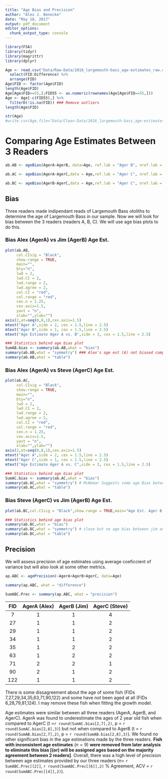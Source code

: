 ```yaml
---
title: "Age Bias and Precision"
author: "Alex J. Benecke"
date: "May 18, 2017"
output: pdf_document
editor_options: 
  chunk_output_type: console
---
```

```r
library(FSA)
library(tidyr)
library(magrittr)
library(dplyr)
```
```r
Age <- read.csv("Data/Raw-Data/2016_largemouth-bass_age-estimates_raw.csv") %>%
  select(FID:Difference) %>%
  arrange(FID)
Age$FID <- factor(Age$FID)
length(Age$FID)
Age[Age$FID==55,];FID55 <- as.numeric(rownames(Age[Age$FID==55,]))
Age <- Age[-c(FID55),] %>%
  filterD(!is.na(FID)) ### Remove outliers
length(Age$FID)
```
```r
str(Age)
#write.csv(Age,file="Data/Clean-Data/2016_largemouth-bass_age-estimates_clean.csv")
```

# Comparing Age Estimates Between 3 Readers

```r
ab.AB <- ageBias(AgerA~AgerB, data=Age, ref.lab = "Ager B", nref.lab = "Ager A")
```
```r
ab.AC <- ageBias(AgerA~AgerC,data = Age,ref.lab = "Ager C", nref.lab = "Ager A")
```
```r
ab.BC <- ageBias(AgerB~AgerC,data = Age,ref.lab = "Ager C", nref.lab = "Ager B")
```

\newpage

## Bias

 Three readers made indipendant reads of Largemouth Bass otoliths to determine the age of Largemouth Bass in our sample. Now we will look for bias between the 3 readers (readers A, B, C). We will use age bias plots to do this.

### Bias Alex (AgerA) vs Jim (AgerB) Age Est.
```r
plot(ab.AB,
     col.CIsig = "Black",
     show.range = TRUE,
     main="",
     bty="n",
     lwd = 2,
     lwd.CI = 2,
     lwd.range = 2,
     lwd.agree = 2,
     col.CI = "red",
     col.range = "red",
     cex.n = 1.25,
     cex.axis=1.5,
     yaxt = "n",
     xlab="",ylab="")
axis(2,at=seq(0,8,1),cex.axis=1.5)
mtext("Ager A",side = 2, cex = 1.5,line = 2.5)
mtext("Ager B",side = 1, cex = 1.5,line = 2.5)
mtext("Age Estimate Ager A vs. B",side = 3, cex = 1.5,line = 2.5)

### Statistics behind age bias plot
SumAB.bias <- summary(ab.AB,what = "bias")
summary(ab.AB,what = "symmetry") ### Alex's age est (A) not biased compared to Jim (B)
summary(ab.AB,what = "table")
```

### Bias Alex (AgerA) vs Steve (AgerC) Age Est.
```r
plot(ab.AC,
     col.CIsig = "Black",
     show.range = TRUE,
     main="",
     bty="n",
     lwd = 2,
     lwd.CI = 2,
     lwd.range = 2,
     lwd.agree = 2,
     col.CI = "red",
     col.range = "red",
     cex.n = 1.25,
     cex.axis=1.5,
     yaxt = "n",
     xlab="",ylab="")
axis(2,at=seq(0,8,1),cex.axis=1.5)
mtext("Ager A",side = 2, cex = 1.5,line = 2.5)
mtext("Ager C",side = 1, cex = 1.5,line = 2.5)
mtext("Age Estimate Ager A vs. C",side = 3, cex = 1.5,line = 2.5)

### Statistics behind age bias plot
SumAC.bias <- summary(ab.AC,what = "bias")
summary(ab.AC,what = "symmetry") # McNemar Suggests some age Bias between Alex and Steve
summary(ab.AC,what = "table")
```

### Bias Steve (AgerC) vs Jim (AgerB) Age Est.
```r
plot(ab.BC,col.CIsig = "Black",show.range = TRUE,main="Age Est. Ager B vs C")
```
\newpage
```r
### Statistics behind age bias plot
summary(ab.BC,what = "bias")
summary(ab.BC,what = "symmetry") # close but no age bias between jim and steve
summary(ab.BC,what = "table")
```

## Precision

We will assess precision of age estimates using average coeficcient of variance but will also look at some other metrics.

```r
ap.ABC <- agePrecision(~AgerA+AgerB+AgerC, data=Age)

summary(ap.ABC, what = "difference")

SumABC.Prec <- summary(ap.ABC, what = "precision")
```

\newpage

| FID | AgerA (Alex) | AgerB (Jim) | AgerC (Steve) |
|:----:|:----:|:----:|:----:|
| 7 |  1 |  1 | 4  |
| 27 |  1 | 1 | 2  |
| 29 |  1 | 1  |  2 |
| 34 |  1 | 1  |  2 |
| 35  | 1  |  2 | 2  |
| 63  | 1  |  2 | 2  |
| 71  |  2 |  2 | 1  |
| 90  | 2  |  1 | 2  |
| 122 |  1 |  1 | 2  |

  There is some dissagreement about the age of some fish (FIDs 7,27,29,34,35,63,71,90,122) and some have not been aged at all (FIDs 6,28,79,81,124). I may remove these fish when fitting the growth model.
  
  Age estimates were similar between all three readers (AgerA, AgerB, and AgerC). AgerA was found to underestimate the ages of 2 year old fish when compared to AgerC (t =`r round(SumAC.bias[2,7],2)`, p = `r round(SumAC.bias[2,8],3)`) but not when compared to AgerB (t = `r round(SumAB.bias[2,7],2)`, p = `r round(SumAB.bias[2,8],3)`). We found no other significant bias in the age estimations made by the three readers. **Fish with inconsistent age estimates** ($n = 9$) **were removed from later analysis to eliminate this bias [(or) will be assigned ages based on the majority agreement between 2 readers]**. Overall, there was a high level of precision between age estimates provided by our three readers ($n =$ `r SumABC.Prec[[2]]`, `r round(SumABC.Prec[[6]],2)` \% Agreement, ACV = `r round(SumABC.Prec[[4]],2)`).













































































































